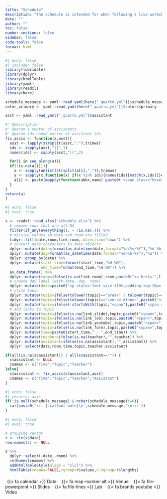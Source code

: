 ```yaml
---
title: "Schedule"
description: "The schedule is intended for when following a live workshop. If you are following this at your own pace, see **Contents**"
date: ""
author: ""
toc: false
number-sections: false
sidebar: false
code-tools: false
format: html
---
```


```r
#| echo: false
#| include: false
library(lubridate)
library(dplyr)
library(htmlTable)
library(yaml)
library(readxl)
library(here)

schedule_message <- yaml::read_yaml(here("_quarto.yml"))$schedule_message
color_primary <- yaml::read_yaml(here("_quarto.yml"))$colors$primary

asst <- yaml::read_yaml("_quarto.yml")$assistant

#' @description
#' @param a vector of assistants
#' @param ids named vector of assistant ids
fix_assis <- function(a,asst){
  asst <- lapply(strsplit(asst,":"),trimws)
  ids <- sapply(asst,"[[",1)
  names(ids) <- sapply(asst,"[[",2)

  for(i in seq_along(a)){
  if(!is.na(a[i])){
    x <- sapply(unlist(strsplit(a[i],",")),trimws)
    y <- sapply(x,function(x) if(x %in% ids){names(ids)[match(x,ids)]}else{x})
    a[i] <- paste(mapply(function(abbr,name) paste0('<span class="hover-text">',abbr,'<span class="tooltip-text top">',name,'</span></span>'),abbr=x,name=y),collapse="<span>,</span>")
  }
}
return(a)
}
```

```r
#| echo: false
#| eval: true

s <- readxl::read_xlsx("schedule.xlsx") %>%
  # remove rows that are all NA
  filter(if_any(everything(), ~ !is.na(.))) %>%
  # missing values in date and room are filled
  tidyr::fill(date,room,link_room,.direction="down") %>%
  # convert date characters to date objects
  dplyr::mutate(date=format(as_datetime(date,format="%d/%m/%Y"),"%d-%b-%Y")) %>%
  dplyr::mutate(day=format(as_datetime(date,format="%d-%b-%Y"),"%a")) %>%
  dplyr::group_by(date) %>%
  dplyr::mutate(start_time=format(start_time,"%H:%M"),
                end_time=format(end_time,"%H:%M")) %>%
  as.data.frame() %>%
  dplyr::mutate(room=ifelse(is.na(link_room),room,paste0("<a href='",link_room,"'>",room,"</a>"))) %>%
  # create day label (with date, day, room)
  dplyr::mutate(date=paste0("<p style='font-size:110%;padding-top:10px;padding-bottom:5px;margin-top:10px;'><span style='font-weight:bold;'><span class='marker'>{{< fa calendar >}}</span>",date,"</span>", "<span style='color:white;border-radius:4px;padding-right:4px;padding-left:4px;background:",color_primary,";margin-left:9px;margin-right:7px;'>",day,"</span>", "<span class='marker'>{{< fa map-marker-alt >}}</span>",room,"</p>")) %>%
  # style topic
  dplyr::mutate(topic=ifelse(tolower(topic)=="break" | tolower(topic)=="lunch",paste0("<span class='topic'>",topic,"</span>"),topic)) %>%
  dplyr::mutate(topic=ifelse(tolower(topic)=="course dinner",paste0("<span class='topic-dinner'>",topic,"</span>"),topic)) %>%
  dplyr::mutate(topic=ifelse(!startsWith(topic,"<span"),paste0("<span style='margin-right:5px;'>",topic,"</span>"),topic)) %>%
  # add links to topic
  dplyr::mutate(topic=ifelse(is.na(link_slide),topic,paste0("<span>",topic,"<a href='",link_slide,"'>{{< fa file-powerpoint >}}</a></span>&#160"))) %>%
  dplyr::mutate(topic=ifelse(is.na(link_lab),topic,paste0("<span>",topic,"<a href='",link_lab,"'>{{< fa file-lines >}}</a></span>&#160"))) %>%
  dplyr::mutate(topic=ifelse(is.na(link_youtube),topic,paste0("<span>",topic,"<a href='",link_youtube,"'>{{< fa brands youtube >}}</a></span>"))) %>%
  dplyr::mutate(topic=ifelse(is.na(link_form),topic,paste0("<span>",topic,"<a href='",link_form,"'>{{< fa clipboard-list >}}</a></span>"))) %>%
  dplyr::mutate(time=paste0(start_time," - ",end_time)) %>%
  dplyr::mutate(teacher=ifelse(is.na(teacher),"",teacher)) %>%
  dplyr::mutate(assistant=ifelse(is.na(assistant),"",assistant)) %>%
  dplyr::select(date,room,time,topic,teacher,assistant)

if(all(is.na(s$assistant)) | all(s$assistant=="")) {
  s$assistant <- NULL
  cnames <- c("Time","Topic","Teacher")
}else{
  s$assistant <- fix_assis(s$assistant,asst)
  cnames <- c("Time","Topic","Teacher","Assistant")
}
```

```r
#| echo: false
#| results: asis
if(!is.null(schedule_message) & nchar(schedule_message)!=0){
  cat(paste0('::: {.callout-note}\n',schedule_message,'\n:::'))
}
```

::: {.table-schedule}

```r
#| echo: false
#| eval: true

# grouping vector
r <- rle(s$date)
row.names(s) <- NULL

s %>%
  dplyr::select(-date,-room) %>%
  setNames(cnames) %>%
  addHtmlTableStyle(align = "clcl") %>% 
  htmlTable(rnames=FALSE,rgroup=r$values,n.rgroup=r$lengths)
```

<!-- marker legend -->
<p class="small" style="margin-top:20px;">
<span>
<span style="margin-left:6px; margin-right:6px;">
{{< fa calendar >}} Date
</span>
<span style="margin-left:6px; margin-right:6px;">
{{< fa map-marker-alt >}}  Venue
</span>
<span style="margin-left:6px; margin-right:6px;">
{{< fa file-powerpoint >}}  Slides
</span>
<span style="margin-left:6px; margin-right:6px;">
{{< fa file-lines >}}  Lab
</span>
<span style="margin-left:6px; margin-right:6px;">
{{< fa brands youtube >}}  Video
</span>
</span>
</p>

:::
